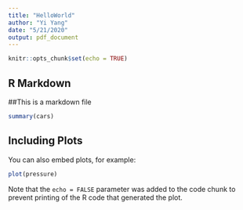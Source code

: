 ```yaml
---
title: "HelloWorld"
author: "Yi Yang"
date: "5/21/2020"
output: pdf_document
---
```


```r
knitr::opts_chunk$set(echo = TRUE)
```

## R Markdown

##This is a markdown file

```r
summary(cars)
```

## Including Plots

You can also embed plots, for example:

```r
plot(pressure)
```

Note that the `echo = FALSE` parameter was added to the code chunk to prevent printing of the R code that generated the plot.
